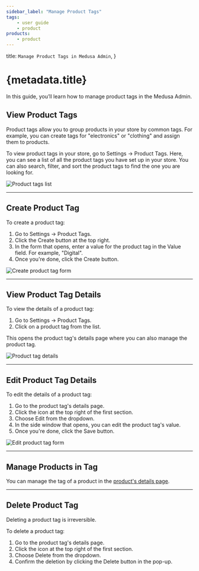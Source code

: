 ```yaml
---
sidebar_label: "Manage Product Tags"
tags:
    - user guide
    - product
products:
    - product
---
```



  title: `Manage Product Tags in Medusa Admin`,
}

# {metadata.title}

In this guide, you’ll learn how to manage product tags in the Medusa Admin.

## View Product Tags

Product tags allow you to group products in your store by common tags. For example, you can create tags for "electronics" or "clothing" and assign them to products.

To view product tags in your store, go to Settings → Product Tags. Here, you can see a list of all the product tags you have set up in your store. You can also search, filter, and sort the product tags to find the one you are looking for.

![Product tags list](https://res.cloudinary.com/dza7lstvk/image/upload/v1739979638/User%20Guide/Screenshot_2025-02-19_at_5.40.18_PM_ymwpfe.png)

---

## Create Product Tag

To create a product tag:

1. Go to Settings → Product Tags.
2. Click the Create button at the top right.
3. In the form that opens, enter a value for the product tag in the Value field. For example, "Digital".
4. Once you're done, click the Create button.

![Create product tag form](https://res.cloudinary.com/dza7lstvk/image/upload/v1739979718/User%20Guide/Screenshot_2025-02-19_at_5.41.39_PM_g3dabk.png)

---

## View Product Tag Details

To view the details of a product tag:

1. Go to Settings → Product Tags.
2. Click on a product tag from the list.

This opens the product tag's details page where you can also manage the product tag.

![Product tag details](https://res.cloudinary.com/dza7lstvk/image/upload/v1739979858/User%20Guide/Screenshot_2025-02-19_at_5.43.53_PM_ujve6x.png)

---

## Edit Product Tag Details

To edit the details of a product tag:

1. Go to the product tag's details page.
2. Click the <InlineIcon Icon={EllipsisHorizontal} alt="three-dots" /> icon at the top right of the first section.
3. Choose Edit from the dropdown.
4. In the side window that opens, you can edit the product tag's value.
5. Once you're done, click the Save button.

![Edit product tag form](https://res.cloudinary.com/dza7lstvk/image/upload/v1739979916/User%20Guide/Screenshot_2025-02-19_at_5.45.04_PM_cso1mj.png)

---

## Manage Products in Tag

You can manage the tag of a product in the [product's details page](../../products/edit/page.mdx#manage-product-organization).

---

## Delete Product Tag

<Note type="warning">

Deleting a product tag is irreversible.

</Note>

To delete a product tag:

1. Go to the product tag's details page.
2. Click the <InlineIcon Icon={EllipsisHorizontal} alt="three-dots" /> icon at the top right of the first section.
3. Choose Delete from the dropdown.
4. Confirm the deletion by clicking the Delete button in the pop-up.
